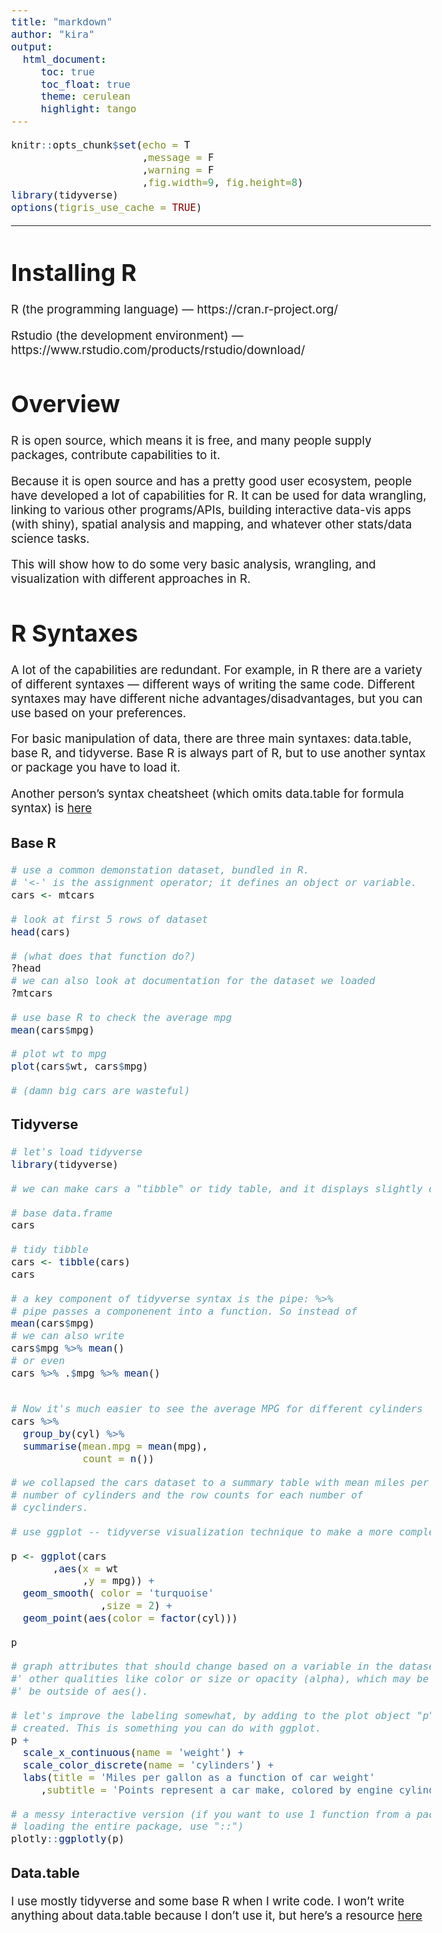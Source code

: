 ```yaml
---
title: "markdown"
author: "kira"
output:  
  html_document:
     toc: true
     toc_float: true
     theme: cerulean
     highlight: tango
---
```


<style type="text/css">
  body{
  font-size: 14pt;
}
</style>


```r
knitr::opts_chunk$set(echo = T
                      ,message = F
                      ,warning = F
                      ,fig.width=9, fig.height=8)
library(tidyverse)
options(tigris_use_cache = TRUE)

```

<hr>

# Installing R

R (the programming language) —
https://cran.r-project.org/

Rstudio (the development environment) —
https://www.rstudio.com/products/rstudio/download/

# Overview

R is open source, which means it is free, and many people supply packages, contribute capabilities to it.

Because it is open source and has a pretty good user ecosystem, people have developed a lot of capabilities for R. It can be used for data wrangling, linking to various other programs/APIs, building interactive data-vis apps (with shiny), spatial analysis and mapping, and whatever other stats/data science tasks.

This will show how to do some very basic analysis, wrangling, and visualization with different approaches in R.

# R Syntaxes

A lot of the capabilities are redundant.  For example, in R there are a variety of different syntaxes — different ways of writing the same code. Different syntaxes may have different niche advantages/disadvantages, but you can use based on your preferences. 

For basic manipulation of data, there are three main syntaxes: data.table, base R, and tidyverse. Base R is always part of R, but to use another syntax or package you have to load it. 

Another person’s syntax cheatsheet (which omits data.table for formula syntax) is [here](https://cran.r-project.org/web/packages/data.table/vignettes/datatable-intro.html)

### Base R

```r

# use a common demonstation dataset, bundled in R.
# '<-' is the assignment operator; it defines an object or variable.
cars <- mtcars

# look at first 5 rows of dataset
head(cars)

# (what does that function do?)
?head
# we can also look at documentation for the dataset we loaded
?mtcars

# use base R to check the average mpg
mean(cars$mpg)

# plot wt to mpg
plot(cars$wt, cars$mpg)

# (damn big cars are wasteful)

```


### Tidyverse


```r

# let's load tidyverse
library(tidyverse)

# we can make cars a "tibble" or tidy table, and it displays slightly differently:

# base data.frame
cars

# tidy tibble
cars <- tibble(cars)
cars

# a key component of tidyverse syntax is the pipe: %>%
# pipe passes a componenent into a function. So instead of
mean(cars$mpg)
# we can also write
cars$mpg %>% mean()
# or even
cars %>% .$mpg %>% mean()


# Now it's much easier to see the average MPG for different cylinders
cars %>% 
  group_by(cyl) %>% 
  summarise(mean.mpg = mean(mpg),
            count = n())

# we collapsed the cars dataset to a summary table with mean miles per gallon by
# number of cylinders and the row counts for each number of
# cyclinders.

# use ggplot -- tidyverse visualization technique to make a more complex plots

p <- ggplot(cars
       ,aes(x = wt
            ,y = mpg)) +
  geom_smooth( color = 'turquoise'
               ,size = 2) +
  geom_point(aes(color = factor(cyl))) 

p

# graph attributes that should change based on a variable in the dataset will be wrapped in aes(),
#' other qualities like color or size or opacity (alpha), which may be static, should
#' be outside of aes().

# let's improve the labeling somewhat, by adding to the plot object "p" we just
# created. This is something you can do with ggplot.
p +
  scale_x_continuous(name = 'weight') +
  scale_color_discrete(name = 'cylinders') +
  labs(title = 'Miles per gallon as a function of car weight'
     ,subtitle = 'Points represent a car make, colored by engine cylinders. Smoothed line shown.')

# a messy interactive version (if you want to use 1 function from a package without
# loading the entire package, use "::")
plotly::ggplotly(p)

```

### Data.table

I use mostly tidyverse and some base R when I write code. I won’t write anything about data.table because I don’t use it, but here’s a resource [here](https://cran.r-project.org/web/packages/data.table/vignettes/datatable-intro.html)
